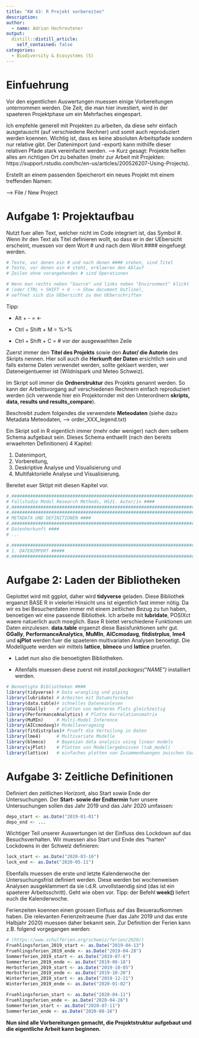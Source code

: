 ```yaml
---
title: "KW 43: R Projekt vorbereiten"
description:
author:
  - name: Adrian Hochreutener
output:
  distill::distill_article:
    self_contained: false
categories:
  - Biodiversity & Ecosystems (S)
---
```


# Einfuehrung

Vor den eigentlichen Auswertungen muessen einige Vorbereitungen unternommen werden. Die Zeit, die man hier investiert, wird in der spaeteren Projektphase um ein Mehrfaches eingespart.

Ich empfehle generell mit Projekten zu arbeiten, da diese sehr einfach ausgetauscht (auf verschiedene Rechner) und somit auch reproduziert werden koennen. Wichtig ist, dass es keine absoluten Arbeitspfade sondern nur relative gibt. Der Datenimport (und -export) kann mithilfe dieser relativen Pfade stark vereinfacht werden. --> Kurz gesagt: Projekte helfen alles am richtigen Ort zu behalten (mehr zur Arbeit mit Projekten: https://support.rstudio.com/hc/en-us/articles/200526207-Using-Projects).

Erstellt an einem passenden Speicherort ein neues Projekt mit einem treffenden Namen:

--> File / New Project

# Aufgabe 1: Projektaufbau

Nutzt fuer allen Text, welcher nicht im Code integriert ist, das Symbol #. Wenn ihr den Text als Titel definieren wollt, so dass er in der UEbersicht erscheint, muessen vor dem Wort # und nach dem Wort #### eingefuegt werden.

```r
# Texte, vor denen ein # und nach denen #### stehen, sind Titel
# Texte, vor denen ein # steht, erklaeren den Ablauf
# Zeilen ohne vorangehendes # sind Operationen

# Wenn man rechts neben "Source" und links neben "Environment" klickt 
# (oder CTRL + SHIFT + O --> Show document Outline), 
# oeffnet sich die UEbersicht zu den UEberschriften
```

Tipp: 

- Alt + - = <- 

- Ctrl + Shift + M = %>%

- Ctrl + Shift + C = # vor der ausgewaehlten Zeile

Zuerst immer den __Titel des Projekts__ sowie den __Autor/ die Autorin__ des Skripts nennen. Hier soll auch die __Herkunft der Daten__ ersichtlich sein und falls externe Daten verwendet werden, sollte geklaert werden, wer Dateneigentuemer ist (Wildnispark und Meteo Schweiz).

Im Skript soll immer die __Ordnerstruktur__ des Projekts genannt werden. So kann der Arbeitsvorgang auf verschiedenen Rechnern einfach reproduziert werden (ich verwende hier ein Projektornder mit den Unterordnern __skripts, data, results und results_compare__).

Beschreibt zudem folgendes die verwendete __Meteodaten__ (siehe dazu Metadata Meteodaten, --> order_XXX_legend.txt)

Ein Skript soll in R eigentlich immer (mehr oder weniger) nach dem selbem Schema aufgebaut sein. Dieses Schema enthaellt (nach den bereits erwaehnten Definitionen) 4 Kapitel: 

1) Datenimport, 
2) Vorbereitung, 
3) Deskriptive Analyse und Visualisierung und 
4) Multifaktorielle Analyse und Visualisierung.

Bereitet euer Sktipt mit diesen Kapitel vor.

```r
#.################################################################################################ Einfluss von COVID19 auf das Naherholungsverhalten in WPZ ####
# Fallstudie Modul Research Methods, HS21. Autor/in ####
#.################################################################################################
#.###############################################################################################
# METADATA UND DEFINITIONEN ####
#.################################################################################################
# Datenherkunft ####
# ...

#.###############################################################################################
# 1. DATENIMPORT #####
#.###############################################################################################

```

# Aufgabe 2: Laden der Bibliotheken

Geplottet wird mit ggplot, daher wird __tidyverse__ geladen. Diese Bibliothek ergaenzt BASE R in vielerlei Hinsicht uns ist eigentlich fast immer nötig. Da wir es bei Besucherdaten immer mit einem zeitlichen Bezug zu tun haben, benoetigen wir eine passende Bibliothek. Ich arbeite mit __lubridate__, POSIXct waere natuerlich auch moeglich. Base R bietet verschiedene Funktionen um Daten einzulesen. __data.table__ ergaenzt diese Basisfunktionen sehr gut. __GGally__, __PerformanceAnalytics__, __MuMIn__, __AICcmodavg__, __fitdistrplus__, __lme4__ und __sjPlot__ werden fuer die spaeteren multivariaten Analysen benoetigt. Die Modellguete werden wir mittels __lattice__, __blmeco__ und __lattice__ pruefen.

- Ladet nun also die benoetigten Bibliotheken.

- Allenfalls muessen diese zuerst mit _install.packages("NAME")_ installiert werden.

```r
# Benoetigte Bibliotheken ####
library(tidyverse) # Data wrangling und piping
library(lubridate) # Arbeiten mit Datumsformaten
library(data.table)# schnelles Dateneinlesen
library(GGally)    # plotten von mehreren Plots gleichzeitig
library(PerformanceAnalytics) # Plotte Korrelationsmatrix
library(MuMIn)     # Multi-Model Inference
library(AICcmodavg)# Modellaverageing
library(fitdistrplus)# Prueft die Verteilung in Daten
library(lme4)      # Multivariate Modelle
library(blmeco)    # Bayesian data analysis using linear models
library(sjPlot)    # Plotten von Modellergebnissen (tab_model)
library(lattice)   # einfaches plotten von Zusammenhaengen zwischen Variablen
```

# Aufgabe 3: Zeitliche Definitionen

Definiert den zeitlichen Horizont, also Start sowie Ende der Untersuchungen. Der __Start- sowie der Endtermin__ fuer unsere Untersuchungen sollen das Jahr 2019 und das Jahr 2020 umfassen:

```r
depo_start <- as.Date("2019-01-01")
depo_end <- ...
```

Wichtiger Teil unserer Auswertungen ist der Einfluss des Lockdown auf das Besuchsverhalten. Wir muessen also Start und Ende des "harten" Lockdowns in der Schweiz definieren:

```r
lock_start <- as.Date("2020-03-16")
lock_end <- as.Date("2020-05-11")
```

Ebenfalls muessen die erste und letzte Kalenderwoche der Untersuchungsfrist definiert werden. Diese werden bei wochenweisen Analysen ausgeklammert da sie i.d.R. unvollstaendig sind (das ist ein spaeterer Arbeitsschritt). Geht wie oben vor. Tipp: der Befehl __week()__ liefert euch die Kalenderwoche.

Ferienzeiten koennen einen grossen Einfluss auf das Besueraufkommen haben. Die relevanten Ferienzeitraeume (fuer das Jahr 2019 und das erste Halbjahr 2020) muessen daher bekannt sein. Zur Definition der Ferien kann z.B. folgend vorgegangen werden:

```r
# (https://www.schulferien.org/schweiz/ferien/2020/)
Fruehlingsferien_2019_start <- as.Date("2019-04-13")
Fruehlingsferien_2019_ende <- as.Date("2019-04-28")
Sommerferien_2019_start <- as.Date("2019-07-6")
Sommerferien_2019_ende <- as.Date("2019-08-18")
Herbstferien_2019_start <- as.Date("2019-10-05")
Herbstferien_2019_ende <- as.Date("2019-10-20")
Winterferien_2019_start <- as.Date("2019-12-21")
Winterferien_2019_ende <- as.Date("2020-01-02")

Fruehlingsferien_start <- as.Date("2020-04-11")
Fruehlingsferien_ende <- as.Date("2020-04-26")
Sommerferien_start <- as.Date("2020-07-11")
Sommerferien_ende <- as.Date("2020-08-16")
```

__Nun sind alle Vorbereitungen gemacht, die Projektstruktur aufgebaut und die eigentliche Arbeit kann beginnen.__
